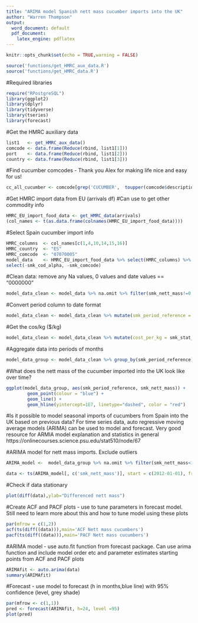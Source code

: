```yaml
---
title: "ARIMA model Spanish nett mass cucumber imports into the UK"
author: "Warren Thompson"
output:
  word_document: default
  pdf_document:
    latex_engine: pdflatex
---
```


```r
knitr::opts_chunk$set(echo = TRUE,warning = FALSE)
```

```r
source('functions/get_HMRC_aux_data.R')
source('functions/get_HMRC_data.R')
```

#Required libraries
```r
require("RPostgreSQL")
library(ggplot2)
library(dplyr)
library(tidyverse)
library(tseries)
library(forecast)
```

#Get the HMRC auxiliary data
```r
list1   <- get_HMRC_aux_data()
comcode <- data.frame(Reduce(rbind, list1[1]))
port    <- data.frame(Reduce(rbind, list1[2]))
country <- data.frame(Reduce(rbind, list1[3]))
```

#Find cucumber comcodes - Thank you Alex for making life nice and easy for us! 
```r
cc_all_cucumber <- comcode[grep('CUCUMBER',  toupper(comcode$description)),]
```

#Get HMRC import data from EU (arrivals df)
#Can use to get other commodity info
```r
HMRC_EU_import_food_data <- get_HMRC_data(arrivals) 
(col_names <- t(as.data.frame(colnames(HMRC_EU_import_food_data))))
```

#Select Spain cucumber import info
```r
HMRC_columns  <- col_names[c(1,4,10,14,15,16)]
HMRC_country  <- "ES"
HMRC_comcode  <- "07070005"
model_data    <- HMRC_EU_import_food_data %>% select(HMRC_columns) %>% filter(smk_cod_alpha == HMRC_country & smk_comcode == HMRC_comcode) %>%
select(-smk_cod_alpha, -smk_comcode)
```

#Clean data: remove any Na values, 0 values and date values == "0000000" 
```r
model_data_clean <- model_data %>% na.omit %>% filter(smk_nett_mass!=0 & smk_no_of_consignments != 0 & smk_stat_value != 0) %>% filter(smk_period_reference!="0000000") %>% mutate(abs(smk_nett_mass) & abs(smk_no_of_consignments) & abs(smk_stat_value)) %>% unique()
```

#Convert period column to date format
```r
model_data_clean <- model_data_clean %>% mutate(smk_period_reference = substr(smk_period_reference, 4,7)) %>% mutate(smk_period_reference = paste0(smk_period_reference,"01")) %>% mutate(smk_period_reference = as.Date(smk_period_reference, "%y%m%d"))
```

#Get the cos/kg ($/kg)
```r
model_data_clean <- model_data_clean %>% mutate(cost_per_kg = smk_stat_value / smk_nett_mass)
```

#Aggregate data into periods of months
```r
model_data_group <- model_data_clean %>% group_by(smk_period_reference) %>% summarise(smk_nett_mass = sum(smk_nett_mass), smk_no_of_consignments = sum(smk_no_of_consignments), smk_stat_value = sum(smk_stat_value), cost_per_kg = mean(cost_per_kg))
```

#What does the nett mass of the cucumber imported into the UK look like over time?
```r
ggplot(model_data_group, aes(smk_period_reference, smk_nett_mass)) +
        geom_point(colour = "blue") +
        geom_line() +
        geom_hline(yintercept=1E7, linetype="dashed", color = "red")
```

#Is it possible to model seasonal imports of cucumbers from Spain into the UK based on previous data? For time series data, auto regressive moving average models (ARIMA) can be used to model and forecast. Very good resource for ARMIA model explanation and  statistics in general https://onlinecourses.science.psu.edu/stat510/node/67 

#ARIMA model for nett mass imports. Exclude outliers 
```r
ARIMA_model <-  model_data_group %>% na.omit %>% filter(smk_nett_mass<1E7) %>% mutate(smk_nett_mass=abs(smk_nett_mass)) %>% filter(smk_period_reference > "2009-12-31" & smk_period_reference <"2017-12-31")

data <- ts(ARIMA_model[, c('smk_nett_mass')], start = c(2012-01-01), frequency = 12)
```

#Check if data stationary 
```r
plot(diff(data),ylab="Differenced nett mass")
```

#Create ACF and PACF plots - use to tune parameters in forecast model. Still need to learn more about this and how to tune model using these plots
```r
par(mfrow = c(1,2))
acf(ts(diff((data))),main='ACF Nett mass cucumbers')
pacf(ts(diff((data))),main='PACF Nett mass cucumbers')
```

#ARIMA model - use auto.fit function from forecast package. Can use arima function and include model order etc and parameter estimates starting points from ACF and PACF plots
```r
ARIMAfit <- auto.arima(data)
summary(ARIMAfit)
```

#Forecast - use model to forecast (h in months,blue line) with 95% confidence (level, grey shade) 
```r
par(mfrow <- c(1,1))
pred <- forecast(ARIMAfit, h=24, level =95)
plot(pred)
```


